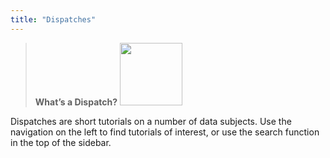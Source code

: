 ---
title: "Dispatches"
---

> **What's a Dispatch?** ![](/logos/data-dispatches.png){width="100"}

Dispatches are short tutorials on a number of data subjects. Use the navigation on the left to find tutorials of interest, or use the search function in the top of the sidebar.